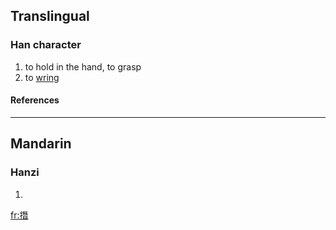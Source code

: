 ==Translingual==
===Han character===
{{Han char|rn=64|rad=手|as=12|sn=15|four=|canj=手一山日 (QMUA)}}
# to hold in the hand, to grasp
# to [[wring]]
====References====
{{Han ref|kx=0453.310|dkj=12687|dj=0803.140|hdz=31956.010|uh=648D|ud=25741}}

----
==Mandarin==
===Hanzi===
{{cmn-hanzi|pin=[[xián]] ([[xian2]]), [[zǎn]] ([[zan3]])|wg=hsien<sup>2</sup>, tsan<sup>3</sup>}}
# {{defn|Mandarin}}

[[fr:撍]]